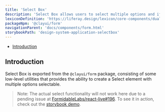 ```yaml
---
title: 'Select Box'
description: 'Select Box allows users to select multiple options and if needed the ability to reorder selected options.'
lexiconDefinition: 'https://liferay.design/lexicon/core-components/dual-listbox/'
packageNpm: '@clayui/form'
navigationParent: 'docs/components/form.html'
storybookPath: 'design-system-application-selectbox'
---
```



<div class="nav-toc-absolute">
<div class="nav-toc">

-   [Introduction](#introduction)

</div>
</div>

## Introduction

Select Box is exported from the `@clayui/form` package, consisting of some low-level utilities that provides the ability to create a Select element with multiple options selectable.

> Note: The actual select functionality will not work here due to a pending issue at [FormidableLabs/react-live#196](https://github.com/FormidableLabs/react-live/issues/196). To see it in action, check out the [storybook demo](https://storybook.clayui.com/?path=/story/design-system-components-selectbox--default).

<SelectBox />
